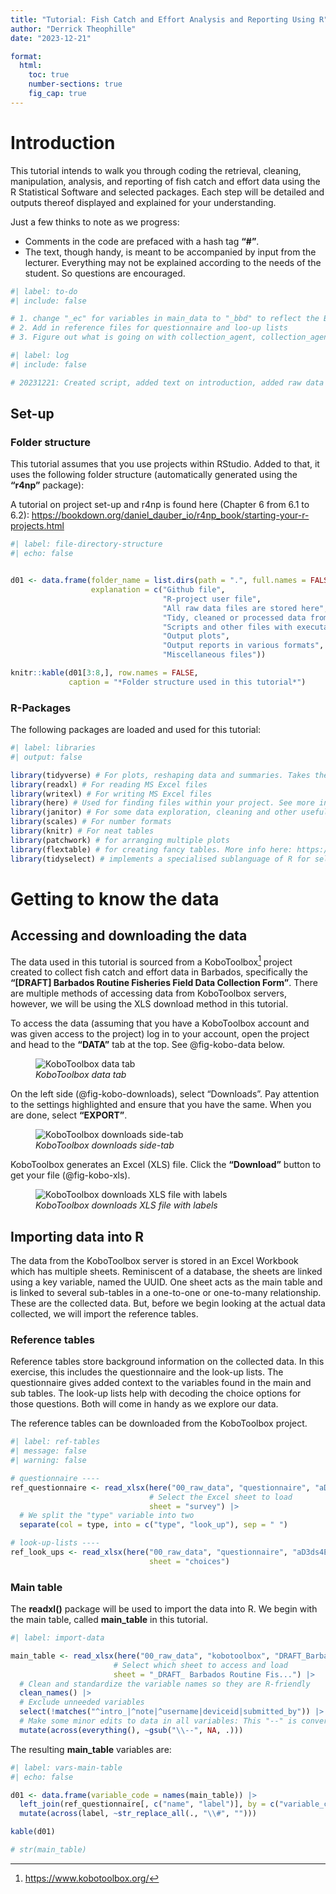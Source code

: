 ```yaml
---
title: "Tutorial: Fish Catch and Effort Analysis and Reporting Using R"
author: "Derrick Theophille"
date: "2023-12-21"

format: 
  html:
    toc: true
    number-sections: true
    fig_cap: true
---
```


# Introduction

This tutorial intends to walk you through coding the retrieval, cleaning, manipulation, analysis, and reporting of fish catch and effort data using the R Statistical Software and selected packages. Each step will be detailed and outputs thereof displayed and explained for your understanding.

Just a few thinks to note as we progress:

- Comments in the code are prefaced with a hash tag **"#"**.
- The text, though handy, is meant to be accompanied by input from the lecturer. Everything may not be explained according to the needs of the student. So questions are encouraged.  

```r
#| label: to-do
#| include: false

# 1. change "_ec" for variables in main_data to "_bbd" to reflect the Barbadian currency
# 2. Add in reference files for questionnaire and loo-up lists
# 3. Figure out what is going on with collection_agent, collection_agent_001 and collection_agent_002
```

```r
#| label: log
#| include: false

# 20231221: Created script, added text on introduction, added raw data

```

## Set-up

### Folder structure

This tutorial assumes that you use projects within RStudio. Added to that, it uses the following folder structure (automatically generated using the **"r4np"** package):

::: {.callout-important}

A tutorial on project set-up and r4np is found here (Chapter 6 from 6.1 to 6.2): <https://bookdown.org/daniel_dauber_io/r4np_book/starting-your-r-projects.html>

:::

```r
#| label: file-directory-structure
#| echo: false


d01 <- data.frame(folder_name = list.dirs(path = ".", full.names = FALSE, recursive = FALSE),
                  explanation = c("Github file",
                                  "R-project user file",
                                  "All raw data files are stored here",
                                  "Tidy, cleaned or processed data from our code are stored here",
                                  "Scripts and other files with executable code",
                                  "Output plots",
                                  "Output reports in various formats",
                                  "Miscellaneous files"))

knitr::kable(d01[3:8,], row.names = FALSE,
             caption = "*Folder structure used in this tutorial*")
```

### R-Packages

The following packages are loaded and used for this tutorial:

```r
#| label: libraries
#| output: false

library(tidyverse) # For plots, reshaping data and summaries. Takes the place of ggplot2, dplyr,  tidyr, stringr, lubridate, readr, and others
library(readxl) # For reading MS Excel files
library(writexl) # For writing MS Excel files
library(here) # Used for finding files within your project. See more information at https://github.com/jennybc/here_here/blob/master/README.md and https://www.tidyverse.org/articles/2017/12/workflow-vs-script
library(janitor) # For some data exploration, cleaning and other useful functionality
library(scales) # For number formats
library(knitr) # For neat tables
library(patchwork) # for arranging multiple plots
library(flextable) # for creating fancy tables. More info here: https://davidgohel.github.io/flextable/
library(tidyselect) # implements a specialised sublanguage of R for selecting variables from data frames and other data structures
```

# Getting to know the data

## Accessing and downloading the data

The data used in this tutorial is sourced from a KoboToolbox[^1] project created to collect fish catch and effort data in Barbados, specifically the **"\[DRAFT\] Barbados Routine Fisheries Field Data Collection Form"**. There are multiple methods of accessing data from KoboToolbox servers, however, we will be using the XLS download method in this tutorial. 

To access the data (assuming that you have a KoboToolbox account and was given access to the project) log in to your account, open the project and head to the **"DATA"** tab at the top. See @fig-kobo-data below.

[^1]: <https://www.kobotoolbox.org/>

![*KoboToolbox data tab*](images/Screenshot%20KoboToolbox-data.png){#fig-kobo-data}

On the left side (@fig-kobo-downloads), select "Downloads". Pay attention to the settings highlighted and ensure that you have the same. When you are done, select **"EXPORT"**.

![*KoboToolbox downloads side-tab*](images/Screenshot%20KoboToolbox-downloads.png){#fig-kobo-downloads}

KoboToolbox generates an Excel (XLS) file. Click the **"Download"** button to get your file (@fig-kobo-xls).

![*KoboToolbox downloads XLS file with labels*](images/Screenshot%20KoboToolbox-downloads-02.png){#fig-kobo-xls}

## Importing data into R
The data from the KoboToolbox server is stored in an Excel Workbook which has multiple sheets. Reminiscent of a database, the sheets are linked using a key variable, named the UUID. One sheet acts as the main table and is linked to several sub-tables in a one-to-one or one-to-many relationship. These are the collected data. But, before we begin looking at the actual data collected, we will import the reference tables.

### Reference tables

Reference tables store background information on the collected data. In this exercise, this includes the questionnaire and the look-up lists. The questionnaire gives added context to the variables found in the main and sub tables. The look-up lists help with decoding the choice options for those questions. Both will come in handy as we explore our data.

::: {.callout-tip}

The reference tables can be downloaded from the KoboToolbox project. 

:::

```r
#| label: ref-tables
#| message: false
#| warning: false

# questionnaire ----
ref_questionnaire <- read_xlsx(here("00_raw_data", "questionnaire", "aD3ds4EVZTq8SfR9dYGqdJ.xlsx"),
                               # Select the Excel sheet to load
                               sheet = "survey") |> 
  # We split the "type" variable into two
  separate(col = type, into = c("type", "look_up"), sep = " ")

# look-up-lists ----
ref_look_ups <- read_xlsx(here("00_raw_data", "questionnaire", "aD3ds4EVZTq8SfR9dYGqdJ.xlsx"),
                               sheet = "choices")
```

### Main table

The **readxl()** package will be used to import the data into R. We begin with the main table, called **main_table** in this tutorial.

```r
#| label: import-data

main_table <- read_xlsx(here("00_raw_data", "kobotoolbox", "DRAFT_Barbados_Routine_Fisheries_Field_Data_Collection_Form_-_latest_version_-_False_-_2023-12-21-20-05-18.xlsx"),
                       # Select which sheet to access and load
                       sheet = "_DRAFT_ Barbados Routine Fis...") |>
  # Clean and standardize the variable names so they are R-friendly
  clean_names() |>
  # Exclude unneeded variables
  select(!matches("^intro_|^note|^username|deviceid|submitted_by")) |>
  # Make some minor edits to data in all variables: This "--" is converted to NA
  mutate(across(everything(), ~gsub("\\--", NA, .)))
```

The resulting **main_table** variables are:

```r
#| label: vars-main-table
#| echo: false

d01 <- data.frame(variable_code = names(main_table)) |> 
  left_join(ref_questionnaire[, c("name", "label")], by = c("variable_code" = "name")) |> 
  mutate(across(label, ~str_replace_all(., "\\#", "")))

kable(d01)

# str(main_table)
```



